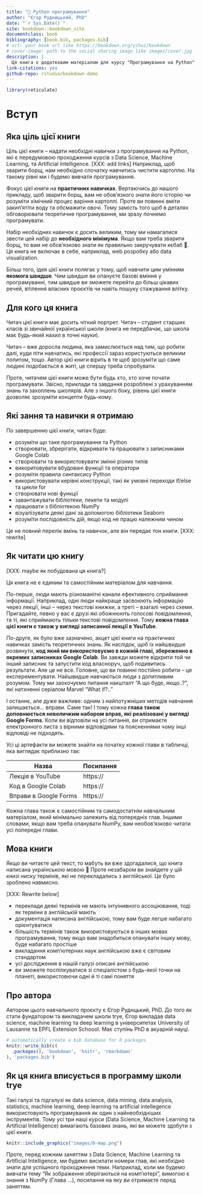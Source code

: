 ```yaml
--- 
title: "🐍 Python програмування"
author: "Єгор Рудницький, PhD"
date: "`r Sys.Date()`"
site: bookdown::bookdown_site
documentclass: book
bibliography: [book.bib, packages.bib]
# url: your book url like https://bookdown.org/yihui/bookdown
# cover-image: path to the social sharing image like images/cover.jpg
description: |
  Ця книга є додатковим матеріалом для курсу "Програмування на Python". 
link-citations: yes
github-repo: rstudio/bookdown-demo
---
```


```r
library(reticulate)
```

# Вступ {-} 

## Яка ціль цієї книги {-} 

Ціль цієї книги -- надати необхідні навички з програмування на Python, які є передумовою проходження курсів з Data Science, Machine Learning, та Artificial Intelligence. [XXX: add links] Наприклад, щоб зварити борщ, нам необхідно спочатку навчитись чистити картоплю. На такому рівні ми і будемо вивчати програмування.

Фокус цієї книги на **практичних навичках**. Вертаючись до нашого прикладу, щоб зварити борщ, вам не обов'язкого знати його історію чи розуміти хімічний процес варіння картоплі. Проте ви повинні вміти закип'ятіти воду та обсмажити овочі. Тому замість того щоб в деталях обговорювати теоретичне програмування, ми зразу почнемо програмувати. 

Набір необхідних навичок є досить великим, тому ми намагалися звести цей набір до **необхідного мінімума**. Якщо вам треба зварити борщ, то вам не обов'язково знати як правильно закручувати кєбаб 🌯. Ця книга не включає в себе, наприклад, web розробку або data visualization. 

Більш того, ідея цієї книги полягає у тому, щоб навчити цим умінням **якомога швидше**. Чим швидше ви опануєте базові вміння у програмуванні, тим швидше ви зможете перейти до більш цікавих речей, втілення власних проєктів чи навіть пошуку стажування влітку.

## Для кого ця книга {-} 

Читач цієї книги має досить чіткий портрет. Читач -- студент старших класів зі звичайної української школи (книга не передбачає, що школа має будь-який нахил в точні науки). 

Читач -- вже доросла людина, яка замислюється над тим, що робити далі, куди піти навчатись, які профессії зараз користуються великим попитом, тощо. Автор цієї книги вірить в те щоб зрозуміти що саме людині подобається в житі, це спершу треба спробувати. 

Проте, читачем цієї книги може бути будь хто, хто хоче почати програмувати. Звісно, приклади та завдання розроблені з урахуванням знань та захоплень школярів. Але з іншого боку, рівень цієї книги дозволяє зрозуміти концепти будь-кому. 

## Які зання та навички я отримаю {-}

По завершенню цієї книги, читач буде: 

- розуміти що таке програмування та Python
- створювати, збрерігати, відкривати та працювати з записниками Google Colab
- створювати та використовувати змінні різних типів 
- викоритовувати вбудовані функції та оператори
- розуміти правила синтаксису Python 
- використовувати керівні конструкції, такі як умовні переходи if/else та цикли for
- створювати нові функції
- завантажувати бібліотеки, пекети та модулі
- працювати з бібліотекою NumPy
- візуалізувати деякі дані за допомогою бібліотеки Seaborn
- розуміти послідовність дій, якщо код не працю належним чином

Це не повний перелік вмінь та навичок, але він передає тон книги. [XXX: rewrite]

## Як читати цю книгу {-}

[XXX: maybe як побудована ця книга?]

Ця книга не є єдиним та самостійним матеріалом для навчання.

По-перше, люди мають різноманітні канали ефективного сприймання інформації. Наприклад, одні люди найкраще засвоюють інформацію через лекції, інші -- через текстові книжки, а треті -- взагалі через схеми. Пригадайте, певно у вас є друзі які обожнюють голосові повідомлення, та ті, які сприймають тільки текстові повідомлення. Тому **кожна глава цієї книги є також у вигляді записанної лекції в YouTube**.

По-друге, як було вже зазначено, акцет цієї книги на практичних навичках замість теоретичних знань. 
Як наслідок, щоб їх найшвидше розвинути, **код який ми використовуємо в кожній главі, збереженно в окремих записниках Google Colab**. Ви завжди можете відкрити той чи інший записник та запустити код власноруч, щоб подивитись результати. Але це не все. Головне, що ви повинні постійно робити -- це експерементувати. Найшвидше навчаються люди з допитливим розумом. Тому ми заохочуємо питання накшталт "А що буде, якщо..?", які натхненні серіалом Marvel "What if?.."

І останнє, але дуже важливе: одним з найпотужніших методів навчання залишається... вправи. Саме так! І тому кожна **глава також доповнюється невеличким набором вправ, які реалізовані у вигляді Google Forms**. Коли ви відповіли на усі питання, ви отримаєте електронного листа з вірними відповідями та поясненнями чому інші відповіді не підходять.

Усі ці артефакти ви можете знайти на початку кожної глави в табличці, яка виглядає приблизно так: 

| Назва                 | Посилання |
|-----------------------|-----------|
| Лекція в YouTube      | https://  |
| Код в Google Colab    | https://  |
| Вправи в Google Forms | https://  |

Кожна глава також є самостійним та самодостатнім навчальним матеріалом, який мінімально залежить від попередніх глав. Іншими словами, якщо вам треба опанувати NumPy, вам необов'язково читати усі попередні глави. 

## Мова книги {-} 

Якщо ви читаєте цей текст, то мабуть ви вже здогадалися, що книга написана українською мовою 🙂 Проте незабаром ви знайдете у цій книзі ниску термінів, які не перекладались з англійської. Це було зроблено навмисно. 

[XXX: Rewrite below]

- переклади деякі термінів не мають інтуінивного ассоціювання, тоді як терміни в англійській мають
- документація написана англійською, тому вам буде легше набагато орієнтуватися
- більшість термінів також використовуються в інших мовах програмування, тому якщо вам знадобиться опанувати іншку мову, буде набагато простіше
- викладання комп'ютерних наук англійською вже є світовим стандартом
- усі дослідження в нашій галузі описані англійською
- ви зможете поспілкуватися зі спеціалістом з будь-якої точки на планеті, використовючи одні й ті самі поняття

## Про автора {-} 

Автором цього навчального проєкту є Єгор Руднцький, PhD. До того як стати фундатором та викладачем школи trye, Єгор викладав data science, machine learning та deep learning в університетах University of Lausanne та EPFL Extension Schoool. Має ступінь PhD в акуарній науці.

```r
# automatically create a bib database for R packages
knitr::write_bib(c(
  .packages(), 'bookdown', 'knitr', 'rmarkdown'
), 'packages.bib')
```

## Як ця книга вписується в программу школи trye {-}

Такі галузі та підгалузі як data science, data mining, data analysis, statistics, machine learning, deep learning та artificial intellegence використовують програмування як один з найнеобхідніших інструментів. Тому усі три наші курси (Data Science, Machine Learning та Artificial Intelligence) вимагають базових знань, які ви можете здобути з цієї книги. 

```r
knitr::include_graphics("images/0-map.png")
```

Проте, перед кожним заняттям з Data Science, Machine Learning та Artificial Intelligence, ми будемо висилати номери глав, які необхідно знати для успішного проходження теми. Наприклад, коли ми будемо вивчати тему "Як зображення зберігаються на комп'ютері", вимогою є знання з NumPy (Глава ...), посилання на яку ви отримаєте перед заняттям. 
